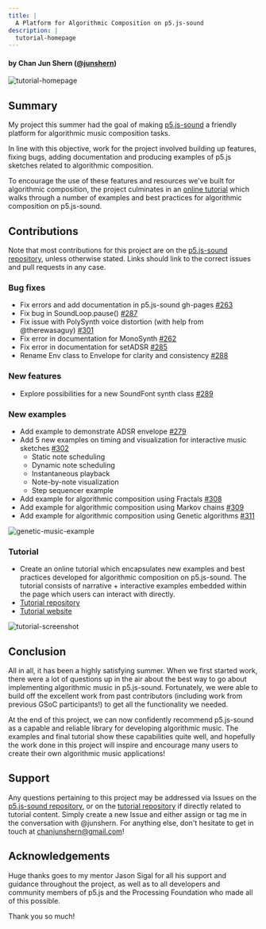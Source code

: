 ```yaml
---
title: |
  A Platform for Algorithmic Composition on p5.js-sound
description: |
  tutorial-homepage
---
```



#### by Chan Jun Shern ([@junshern](https://github.com/JunShern))

![tutorial-homepage](https://raw.githubusercontent.com/JunShern/algorithmic-music-tutorial/main/screenshots/home.png)

## Summary

My project this summer had the goal of making [p5.js-sound](https://github.com/processing/p5.js-sound) a friendly platform for algorithmic music composition tasks.

In line with this objective, work for the project involved building up features, fixing bugs, adding documentation and producing examples of p5.js sketches related to algorithmic composition.

To encourage the use of these features and resources we've built for algorithmic composition, the project culminates in an [online tutorial](https://junshern.github.io/algorithmic-music-tutorial/) which walks through a number of examples and best practices for algorithmic composition on p5.js-sound.

## Contributions

Note that most contributions for this project are on the [p5.js-sound repository](https://github.com/processing/p5.js-sound), unless otherwise stated. Links should link to the correct issues and pull requests in any case.

### Bug fixes

* Fix errors and add documentation in p5.js-sound gh-pages [#263](https://github.com/processing/p5.js-sound/issues/263)
* Fix bug in SoundLoop.pause() [#287](https://github.com/processing/p5.js-sound/pull/287)
* Fix issue with PolySynth voice distortion (with help from @therewasaguy) [#301](https://github.com/processing/p5.js-sound/issues/301)
* Fix error in documentation for MonoSynth [#262](https://github.com/processing/p5.js-sound/pull/262)
* Fix error in documentation for setADSR [#285](https://github.com/processing/p5.js-sound/pull/285)
* Rename Env class to Envelope for clarity and consistency [#288](https://github.com/processing/p5.js-sound/pull/288)

### New features

* Explore possibilities for a new SoundFont synth class [#289](https://github.com/processing/p5.js-sound/issues/289)

### New examples

* Add example to demonstrate ADSR envelope [#279](https://github.com/processing/p5.js-sound/pull/279)
* Add 5 new examples on timing and visualization for interactive music sketches [#302](https://github.com/processing/p5.js-sound/pull/302)
  * Static note scheduling
  * Dynamic note scheduling
  * Instantaneous playback
  * Note-by-note visualization
  * Step sequencer example
* Add example for algorithmic composition using Fractals [#308](https://github.com/processing/p5.js-sound/pull/308)
* Add example for algorithmic composition using Markov chains [#309](https://github.com/processing/p5.js-sound/pull/309)
* Add example for algorithmic composition using Genetic algorithms [#311](https://github.com/processing/p5.js-sound/pull/311)

![genetic-music-example](https://raw.githubusercontent.com/JunShern/algorithmic-music-tutorial/main/screenshots/sketch-fullscreen.PNG)

### Tutorial

* Create an online tutorial which encapsulates new examples and best practices developed for algorithmic composition on p5.js-sound. The tutorial consists of narrative + interactive examples embedded within the page which users can interact with directly.
* [Tutorial repository](https://github.com/JunShern/explorable-algcomp)
* [Tutorial website](https://junshern.github.io/algorithmic-music-tutorial/)

![tutorial-screenshot](https://raw.githubusercontent.com/JunShern/algorithmic-music-tutorial/main/screenshots/sketch1.PNG)

## Conclusion

All in all, it has been a highly satisfying summer. When we first started work, there were a lot of questions up in the air about the best way to go about implementing algorithmic music in p5.js-sound. Fortunately, we were able to build off the excellent work from past contributors (including work from previous GSoC participants!) to get all the functionality we needed.

At the end of this project, we can now confidently recommend p5.js-sound as a capable and reliable library for developing algorithmic music. The examples and final tutorial show these capabilities quite well, and hopefully the work done in this project will inspire and encourage many users to create their own algorithmic music applications!

## Support

Any questions pertaining to this project may be addressed via Issues on the [p5.js-sound repository](https://github.com/processing/p5.js-sound), or on the [tutorial repository](https://github.com/JunShern/explorable-algcomp) if directly related to tutorial content. Simply create a new Issue and either assign or tag me in the conversation with @junshern. For anything else, don't hesitate to get in touch at [chanjunshern@gmail.com](mailto:chanjunshern@gmail.com)!

## Acknowledgements

Huge thanks goes to my mentor Jason Sigal for all his support and guidance throughout the project, as well as to all developers and community members of p5.js and the Processing Foundation who made all of this possible.

Thank you so much!
